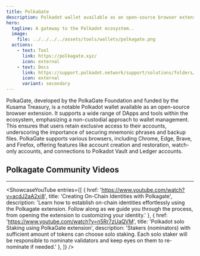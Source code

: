 ```yaml
---
title: PolkaGate
description: Polkadot wallet available as an open-source browser extension.
hero:
  tagline: A gateway to the Polkadot ecosystem..
  image: 
    file: ../../../../assets/tools/wallets/polkagate.png
  actions:
    - text: Tool
      link: https://polkagate.xyz/
      icon: external
    - text: Docs
      link: https://support.polkadot.network/support/solutions/folders/65000157854
      icon: external
      variant: secondary
---
```



PolkaGate, developed by the PolkaGate Foundation and funded by the Kusama Treasury, is a notable Polkadot wallet available as an open-source browser extension. It supports a wide range of DApps and tools within the ecosystem, emphasizing a non-custodial approach to wallet management.
This ensures that users retain exclusive access to their accounts, underscoring the importance of securing mnemonic phrases and backup files. PolkaGate supports various browsers, including Chrome, Edge, Brave, and Firefox, offering features like account creation and restoration, watch-only accounts, and connections to Polkadot Vault and Ledger accounts.

## Polkagate Community Videos
------------
<ShowcaseYouTube
  entries={[
    {
      href: 'https://www.youtube.com/watch?v=acdJ2aA2xi8',
      title: 'Creating On-Chain Identities with Polkagate',
      description: 'Learn how to establish on-chain identities effortlessly using the Polkagate extension. Follow along as we guide you through the process, from opening the extension to customizing your identity.'
    },
        {
      href: 'https://www.youtube.com/watch?v=n5Rr7zUaQVM',
      title: 'Polkadot solo Staking using PolkaGate extension',
      description: 'Stakers (nominators) with sufficient amount of tokens can choose solo staking. Each solo staker will be responsible to nominate validators and keep eyes on them to re-nominate if needed.'
    },
  ]} />